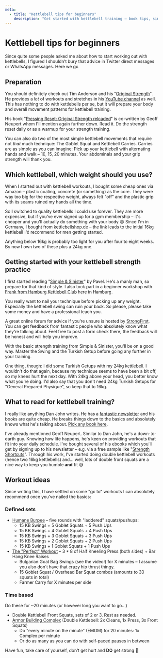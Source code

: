```yaml
---
meta:
  - title: "Kettlebell tips for beginners"
    description: "Get started with kettlebell training – book tips, simple workouts & weight recommendations."
---
```


# Kettlebell tips for beginners

Since quite some people asked me about how to start working out with kettlebells, I figured I shouldn't bury that advice in Twitter direct messages or WhatsApp messages. Here we go.

## Preparation

You should definitely check out Tim Anderson and his "[Original Strength](https://originalstrength.net)". He provides a _lot_ of workouts and stretches in his [YouTube channel](https://www.youtube.com/user/OriginalStrengthSys) as well. This has nothing to do with kettlebells per se, but it will prepare your body and overall movement patterns for kettlebell training.

His book "[Pressing Reset: Original Strength reloaded](https://lesen.amazon.de/kp/embed?asin=B07BH358BG&preview=newtab&linkCode=kpe&ref_=cm_sw_r_kb_dp_HYWFZC0F75VTQXPB2E5S&tag=amazon0815hb-21)" is co-written by Geoff Neupert whom I'll mention again further down. Read it. Do the strength reset daily or as a warmup for your strength training.

You can also do two of the most simple kettlebell movements that require not _that_ much technique: The Goblet Squat and Kettlebell Carries. Carries are as simple as you can imagine: Pick up your kettlebell with alternating hands and walk – 10, 15, 20 minutes. Your abdominals and your grip strength will thank you.

## Which kettlebell, which weight should you use?

When I started out with kettlebell workouts, I bought some cheap ones via Amazon – plastic coating, concrete (or something) as the core. They were way too big for the respective weight, always felt "off" and the plastic grip with its seams ruined my hands all the time.

So I switched to quality kettlebells I could use forever. They are more expensive, but if you've ever signed up for a gym membership – it's cheaper and you'll actually do something with your body 😄 Since I'm in Germany, I bought from [kettlebellshop.de](http://kettlebellshop.de/16kg-dragon-door-military-grade-rkc-kettlebell-38mm-standard) – the link leads to the initial 16kg kettlebell I'd recommend for men getting started.

Anything below 16kg is probably too light for you after four to eight weeks. By now I own two of these plus a 24kg one.

## Getting started with your kettlebell strength practice

I first started reading "[Simple & Sinister](https://lesen.amazon.de/kp/embed?asin=B07ZQKWMKR&preview=newtab&linkCode=kpe&ref_=cm_sw_r_kb_dp_PKEFRWFQP0FQK5RY2BWE&tag=amazon0815hb-21)" by Pavel. He's a manly man, so prepare for that kind of style. I also took part in a beginner workshop with [Frank from Hamburg Kettlebell Club](https://hamburg-kettlebell-club.de) here in Hamburg.

You really want to nail your technique before picking up any weight. Especially the kettlebell swing can ruin your back. So please, please take some money and have a professional teach you.

A great online forum for advice if you're unsure is hosted by [StrongFirst](https://strongfirst.com/community/forums/kettlebell/). You can get feedback from fantastic people who absolutely know what they're talking about. Feel free to post a form check there, the feedback will be honest and will help you improve.

With the basic strength training from Simple & Sinister, you'll be on a good way. Master the Swing and the Turkish Getup before going any further in your training.

One thing, though: I did some Turkish Getups with my 24kg kettlebell. I wouldn't do that again, because my technique seems to have been a bit off, so my knees hurt the next day. With 24kg above your head, you better know what you're doing. I'd also say that you don't need 24kg Turkish Getups for "General Prepared Physique", so keep that to 16kg.

## What to read for kettlebell training?

I really like anything Dan John writes. He has a [fantastic newsletter](http://danjohn.net/wandering-weights/) and his books are quite cheap. He breaks things down to the basics and absolutely knows what he's talking about. [Pick any book here](https://amazon.de/-/en/Dan-John/e/B0026DJ2AI?ref=sr_ntt_srch_lnk_1&qid=1604173541&sr=8-1).

I've already mentioned Geoff Neupert. Similar to Dan John, he's a down-to-earth guy. Knowing how life happens, he's keen on providing workouts that fit into your daily schedule. I've bought several of his ebooks which you'll get by signing up to his newsletter – e.g. via a free sample like "[Strength Shortcuts](https://salutis.kartra.com/page/TIV21)". Through his work, I've started doing double kettlebell workouts (hence two 16kg kettlebells) and… well, lots of double front squats are a nice way to keep you humble **and** fit 😅

## Workout ideas

Since writing this, I have settled on some "go to" workouts I can absolutely recommend once you've nailed the basics:

### Defined sets

- [Humane Burpee](https://danjohn.net/2017/03/humane-burpee/) – five rounds with "laddered" squats/pushups:
  - 15 KB Swings + 5 Goblet Squats + 5 Push Ups
  - 15 KB Swings + 4 Goblet Squats + 4 Push Ups
  - 15 KB Swings + 3 Goblet Squats + 3 Push Ups
  - 15 KB Swings + 2 Goblet Squats + 2 Push Ups
  - 15 KB Swings + 1 Goblet Squats + 1 Push Ups
- [The "Perfect" Workout](https://youtu.be/aHQLx_HhFqo)
  – 3 * 8 of Half Kneeling Press (both sides) + Bar Hang Knee Raises
  - Bulgarian Goat Bag Swings (see the video!) for X minutes – I assume you also don't have that crazy hip thrust thingy.
  - 15 Goblet Squat / Overhead Bar Squat combos (amounts to 30 squats in total)
  - Farmer Carry for X minutes per side

### Time based

Do these for ~20 minutes (or however long you want to go…)

- Double Kettlebell Front Squats, sets of 2 or 3. Rest as needed.
- [Armor Building Complex](https://youtu.be/UyrYmwNWlhQ) (Double Kettlebell: 2x Cleans, 1x Press, 3x Front Squats)
  - Do "every minute on the minute" (EMOM) for 20 minutes: 1x Complex per minute
  - Or do as many as you can do with self-paced pauses in between

Have fun, take care of yourself, don't get hurt and **DO** get strong 💪
